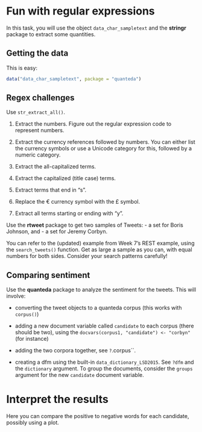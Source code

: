 # Fun with regular expressions

In this task, you will use the object `data_char_sampletext` and the **stringr** package to extract some quantities.

## Getting the data

This is easy:
```r
data("data_char_sampletext", package = "quanteda")
```

## Regex challenges

Use `str_extract_all()`.  

1.  Extract the numbers.  Figure out the regular expression code to represent numbers.

2.  Extract the currency references followed by numbers.  You can either list the currency symbols or use a Unicode category for this, followed by a numeric category.

3.  Extract the all-capitalized terms.

4.  Extract the capitalized (title case) terms.

5.  Extract terms that end in "s".

6.  Replace the € currency symbol with the £ symbol.

7.  Extract all terms starting or ending with "y".



Use the **rtweet** package to get two samples of Tweets:
-  a set for Boris Johnson, and
-  a set for Jeremy Corbyn.

You can refer to the (updated) example from Week 7's REST example, using the `search_tweets()` function.  Get as large a sample as you can, with equal numbers for both sides.  Consider your search patterns carefully!

## Comparing sentiment

Use the **quanteda** package to analyze the sentiment for the tweets.  This will involve:

- converting the tweet objects to a quanteda corpus (this works with `corpus()`)

- adding a new document variable called `candidate` to each corpus (there should be two), using the `docvars(corpus1, "candidate") <- "corbyn"` (for instance)

- adding the two corpora together, see `?`.corpus``.

- creating a dfm using the built-in `data_dictionary_LSD2015`.  See `?dfm` and the `dictionary` argument.  To group the documents, consider the `groups` argument for the new `candidate` document variable.

# Interpret the results

Here you can compare the positive to negative words for each candidate, possibly using a plot.